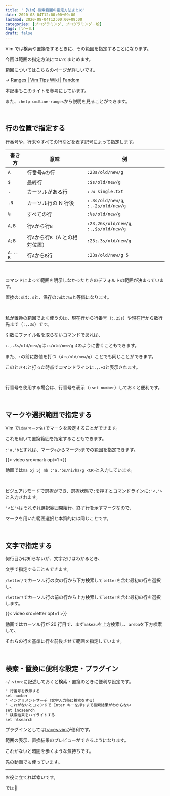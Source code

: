 ```yaml
---
title: '【Vim】検索範囲の指定方法まとめ'
date: 2020-08-04T12:00:00+09:00
lastmod: 2020-08-04T12:00:00+09:00
categories: [プログラミング, プログラミング一般]
tags: [ツール]
draft: false
---
```


Vim では検索や置換をするときに、その範囲を指定することになります。

今回は範囲の指定方法についてまとめます。

<!--more-->

範囲についてはこちらのページが詳しいです。

→ [Ranges | Vim Tips Wiki | Fandom](https://vim.fandom.com/wiki/Ranges)

本記事もこのサイトを参考にしています。

また、`:help cmdline-ranges`から説明を見ることができます。

<br/>

## 行の位置で指定する

行番号や、行末やすべての行などを表す記号によって指定します。

| 書き方   | 意味                             | 例                                     |
| -------- | -------------------------------- | -------------------------------------- |
| `A`      | 行番号`A`の行                    | `:23s/old/new/g`                       |
| `$`      | 最終行                           | `:$s/old/new/g`                        |
| `.`      | カーソルがある行                 | `:.w single.txt`                       |
| `.N`     | カーソル行の N 行後              | `:.3s/old/new/g`, `:.-2s/old/new/g`    |
| `%`      | すべての行                       | `:%s/old/new/g`                        |
| `A,B`    | 行`A`から行`B`                   | `:23,26s/old/new/g`, `:.,$s/old/new/g` |
| `A;B`    | 行`A`から行`B`（A との相対位置） | `:23;.3s/old/new/g`                    |
| `A... B` | 行`A`から`B`行                   | `:23s/old/new/g 5`                     |

<br/>

コマンドによって範囲を明示しなかったときのデフォルトの範囲が決まっています。

置換の`:s`は`:.s`と、保存の`:w`は`:%w`と等価になります。

<br/>

私が置換の範囲でよく使うのは、現在行から行番号（`:,25s`）や現在行から数行先まで（`:,.3s`）です。

引数にファイル名を取らないコマンドであれば、

`:.,.3s/old/new/g`は`:s/old/new/g 4`のように書くこともできます。

また、`:`の前に数値を打つ（`4:s/old/new/g`）ことでも同じことができます。

このとき`4:`と打った時点でコマンドラインに`.,.+3`と表示されます。

<br/>

行番号を使用する場合は、行番号を表示（`:set number`）しておくと便利です。

<br/>

## マークや選択範囲で指定する

Vim では`m(マーク名)`でマークを設定することができます。

これを用いて置換範囲を指定することもできます。

`:'a,'b`とすれば、マーク`a`からマーク`b`までの範囲を指定できます。

{{< video src=mark opt=1 >}}

動画では`ma 5j 5j mb :'a,'bs/ni/ha/g <CR>`と入力しています。

<br/>

ビジュアルモードで選択ができ、選択状態で`:`を押すとコマンドラインに`:'<,'>`と入力されます。

`'<`と`'>`はそれぞれ選択範囲開始行、終了行を示すマークなので、

マークを用いた範囲選択と本質的には同じことです。

<br/>

## 文字で指定する

何行目かは知らないが、文字だけはわかるとき、

文字で指定することもできます。

`/letter/`でカーソル行の次の行から下方検索して`letter`を含む最初の行を選択し、

`?letter?`でカーソル行の前の行から上方検索して`letter`を含む最初の行を選択します。

{{< video src=letter opt=1 >}}

動画ではカーソル行が 20 行目で、まず`makezu`を上方検索し、`areba`を下方検索して、

それらの行を基準に行を前後させて範囲を指定しています。

<br/>

## 検索・置換に便利な設定・プラグイン

`~/.vimrc`に記述しておくと検索・置換のときに便利な設定です。

```txt
" 行番号を表示する
set number
" インクリメントサーチ（文字入力毎に検索をする）
" これがないとコマンドで Enter キーを押すまで検索結果がわからない
set incsearch
" 検索結果をハイライトする
set hlsearch
```

<be>

プラグインとしては[traces.vim](https://github.com/markonm/traces.vim)が便利です。

範囲の表示、置換結果のプレビューができるようになります。

これがないと暗闇を歩くような気持ちです。

先の動画でも使っています。

---

お役に立てれば幸いです。

では👋
